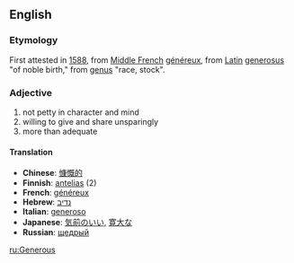 == English ==
=== Etymology ===
First attested in [[1588]], from [[Middle French]] [[généreux]], from [[Latin]] [[generosus]] "of noble birth," from [[genus]] "race, stock".

=== Adjective ===
# not petty in character and mind
# willing to give and share unsparingly
# more than adequate

====Translation====
*'''Chinese''': [[慷慨的]]
*'''Finnish''': [[antelias]] (2)
*'''French''': [[généreux]]
*'''Hebrew''': [[נדיב]]
*'''Italian''': [[generoso]]
*'''Japanese''': [[気前のいい]], [[寛大な]]
*'''Russian''': [[щедрый]]

[[ru:Generous]]